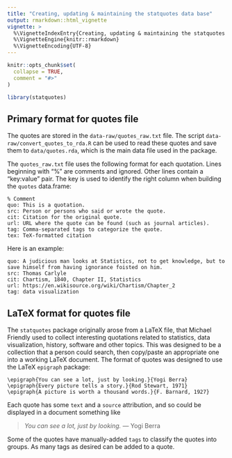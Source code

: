 ```yaml
---
title: "Creating, updating & maintaining the statquotes data base"
output: rmarkdown::html_vignette
vignette: >
  %\VignetteIndexEntry{Creating, updating & maintaining the statquotes data base}
  %\VignetteEngine{knitr::rmarkdown}
  %\VignetteEncoding{UTF-8}
---
```


```r
knitr::opts_chunk$set(
  collapse = TRUE,
  comment = "#>"
)
```

```r
library(statquotes)
```

## Primary format for quotes file

The quotes are stored in the `data-raw/quotes_raw.txt` file. The script `data-raw/convert_quotes_to_rda.R` can be used to read these quotes and save them to `data/quotes.rda`, which is the main data file used in the package.

The `quotes_raw.txt` file uses the following format for each quotation.  Lines beginning with "%" are comments and ignored.  Other lines contain a "key:value" pair. The key is used to identify the right column when building the `quotes` data.frame:

```
% Comment
quo: This is a quotation.
src: Person or persons who said or wrote the quote.
cit: Citation for the original quote.
url: URL where the quote can be found (such as journal articles).
tag: Comma-separated tags to categorize the quote.
tex: TeX-formatted citation
```

Here is an example:

```
quo: A judicious man looks at Statistics, not to get knowledge, but to save himself from having ignorance foisted on him.
src: Thomas Carlyle
cit: Chartism, 1840, Chapter II, Statistics
url: https://en.wikisource.org/wiki/Chartism/Chapter_2
tag: data visualization
```

## LaTeX format for quotes file

The `statquotes` package originally arose from a LaTeX file, that Michael Friendly used to collect interesting quotations related to statistics, data visualization, history, software and other topics. This was designed to be a collection that a person could search, then copy/paste an appropriate one into a working LaTeX document.  The format of quotes was designed to use the LaTeX `epigraph` package:

```
\epigraph{You can see a lot, just by looking.}{Yogi Berra}
\epigraph{Every picture tells a story.}{Rod Stewart, 1971}
\epigraph{A picture is worth a thousand words.}{F. Barnard, 1927}
```

Each quote has some `text` and a `source` attribution, and so could be displayed in a document something like

> *You can see a lot, just by looking.* 
> --- Yogi Berra

Some of the quotes have manually-added `tags` to classify the quotes into groups. As many tags as desired can be added to a quote.

